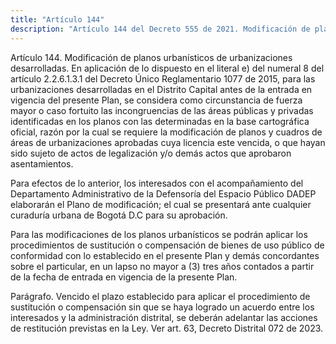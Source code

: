 ```yaml
---
title: "Artículo 144"
description: "Artículo 144 del Decreto 555 de 2021. Modificación de planos urbanísticos de urbanizaciones desarrolladas."
---
```


Artículo 144. Modificación de planos urbanísticos de urbanizaciones desarrolladas. En aplicación de lo dispuesto en el literal e) del numeral 8 del artículo 2.2.6.1.3.1 del Decreto Único Reglamentario 1077 de 2015, para las urbanizaciones desarrolladas en el Distrito Capital antes de la entrada en vigencia del presente Plan, se considera como circunstancia de fuerza mayor o caso fortuito las incongruencias de las áreas públicas y privadas identificadas en los planos con las determinadas en la base cartográfica oficial, razón por la cual se requiere la modificación de planos y cuadros de áreas de urbanizaciones aprobadas cuya licencia este vencida, o que hayan sido sujeto de actos de legalización y/o demás actos que aprobaron asentamientos.
 
Para efectos de lo anterior, los interesados con el acompañamiento del Departamento Administrativo de la Defensoría del Espacio Público DADEP elaborarán el Plano de modificación; el cual se presentará ante cualquier curaduría urbana de Bogotá D.C para su aprobación.
 
Para las modificaciones de los planos urbanísticos se podrán aplicar los procedimientos de sustitución o compensación de bienes de uso público de conformidad con lo establecido en el presente Plan y demás concordantes sobre el particular, en un lapso no mayor a (3) tres años contados a partir de la fecha de entrada en vigencia de la presente Plan.
 
Parágrafo. Vencido el plazo establecido para aplicar el procedimiento de sustitución o compensación sin que se haya logrado un acuerdo entre los interesados y la administración distrital, se deberán adelantar las acciones de restitución previstas en la Ley.
Ver art. 63, Decreto Distrital 072 de 2023.